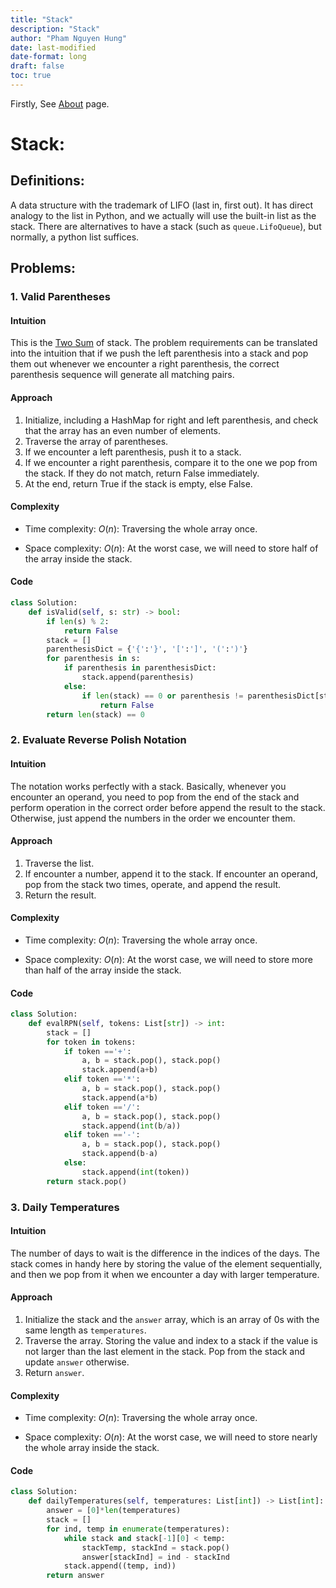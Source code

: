 ```yaml
---
title: "Stack"
description: "Stack"
author: "Pham Nguyen Hung"
date: last-modified
date-format: long
draft: false
toc: true
---
```

Firstly, See [About](https://h-notes-on-dsa.netlify.app/about.html) page.

# Stack:

## Definitions:

A data structure with the trademark of LIFO (last in, first out). It has direct analogy to the list in Python, and we actually will use the built-in list as the stack. There are alternatives to have a stack (such as `queue.LifoQueue`), but normally, a python list suffices.

## Problems:

### 1. Valid Parentheses

#### Intuition
<!-- Describe your first thoughts on how to solve this problem. -->
This is the [Two Sum](https://leetcode.com/problems/two-sum/) of stack. The problem requirements can be translated into the intuition that if we push the left parenthesis into a stack and pop them out whenever we encounter a right parenthesis, the correct parenthesis sequence will generate all matching pairs.

#### Approach
<!-- Describe your approach to solving the problem. -->
1. Initialize, including a HashMap for right and left parenthesis, and check that the array has an even number of elements.
2. Traverse the array of parentheses.
3. If we encounter a left parenthesis, push it to a stack.
4. If we encounter a right parenthesis, compare it to the one we pop from the stack. If they do not match, return False immediately.
5. At the end, return True if the stack is empty, else False.

#### Complexity
- Time complexity: 
<!-- Add your time complexity here, e.g. $$O(n)$$ -->
$O(n)$: Traversing the whole array once.

- Space complexity:
<!-- Add your space complexity here, e.g. $$O(n)$$ -->
$O(n)$: At the worst case, we will need to store half of the array inside the stack.

#### Code
```python
class Solution:
    def isValid(self, s: str) -> bool:
        if len(s) % 2:
            return False
        stack = []
        parenthesisDict = {'{':'}', '[':']', '(':')'}
        for parenthesis in s:
            if parenthesis in parenthesisDict:
                stack.append(parenthesis)
            else:
                if len(stack) == 0 or parenthesis != parenthesisDict[stack.pop()]:
                    return False
        return len(stack) == 0
```

### 2. Evaluate Reverse Polish Notation 

#### Intuition
<!-- Describe your first thoughts on how to solve this problem. -->
The notation works perfectly with a stack. Basically, whenever you encounter an operand, you need to pop from the end of the stack and perform operation in the correct order before append the result to the stack. Otherwise, just append the numbers in the order we encounter them.

#### Approach
<!-- Describe your approach to solving the problem. -->
1. Traverse the list.
2. If encounter a number, append it to the stack. If encounter an operand, pop from the stack two times, operate, and append the result.
3. Return the result.

#### Complexity
- Time complexity: 
<!-- Add your time complexity here, e.g. $$O(n)$$ -->
$O(n)$: Traversing the whole array once.

- Space complexity:
<!-- Add your space complexity here, e.g. $$O(n)$$ -->
$O(n)$: At the worst case, we will need to store more than half of the array inside the stack.

#### Code
```python
class Solution:
    def evalRPN(self, tokens: List[str]) -> int:
        stack = []
        for token in tokens:
            if token =='+':
                a, b = stack.pop(), stack.pop()
                stack.append(a+b)
            elif token =='*':
                a, b = stack.pop(), stack.pop()
                stack.append(a*b)
            elif token =='/':
                a, b = stack.pop(), stack.pop()
                stack.append(int(b/a))
            elif token =='-':
                a, b = stack.pop(), stack.pop()
                stack.append(b-a)
            else:
                stack.append(int(token))
        return stack.pop()
```

### 3. Daily Temperatures

#### Intuition
<!-- Describe your first thoughts on how to solve this problem. -->
The number of days to wait is the difference in the indices of the days. The stack comes in handy here by storing the value of the element sequentially, and then we pop from it when we encounter a day with larger temperature.

#### Approach
<!-- Describe your approach to solving the problem. -->
1. Initialize the stack and the `answer` array, which is an array of 0s with the same length as `temperatures`.
2. Traverse the array. Storing the value and index to a stack if the value is not larger than the last element in the stack. Pop from the stack and update `answer` otherwise.
3. Return `answer`.

#### Complexity
- Time complexity: 
<!-- Add your time complexity here, e.g. $$O(n)$$ -->
$O(n)$: Traversing the whole array once.

- Space complexity:
<!-- Add your space complexity here, e.g. $$O(n)$$ -->
$O(n)$: At the worst case, we will need to store nearly the whole  array inside the stack.

#### Code
```python
class Solution:
    def dailyTemperatures(self, temperatures: List[int]) -> List[int]:
        answer = [0]*len(temperatures)
        stack = []
        for ind, temp in enumerate(temperatures):
            while stack and stack[-1][0] < temp:
                stackTemp, stackInd = stack.pop()
                answer[stackInd] = ind - stackInd
            stack.append((temp, ind))
        return answer
```